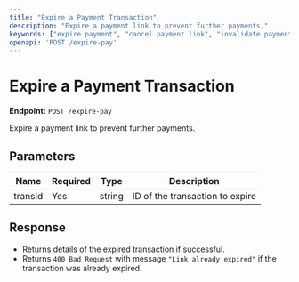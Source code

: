 ```yaml
---
title: "Expire a Payment Transaction"
description: "Expire a payment link to prevent further payments."
keywords: ["expire payment", "cancel payment link", "invalidate payment", "payment API", "expire-pay"]
openapi: 'POST /expire-pay'
---
```


# Expire a Payment Transaction

**Endpoint:** `POST /expire-pay`

Expire a payment link to prevent further payments.

## Parameters

| Name    | Required | Type   | Description                      |
|---------|----------|--------|--------------------------------|
| transId | Yes      | string | ID of the transaction to expire |

## Response

- Returns details of the expired transaction if successful.  
- Returns `400 Bad Request` with message `"Link already expired"` if the transaction was already expired.

